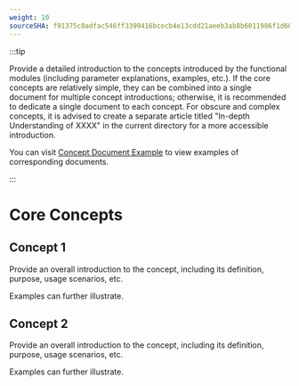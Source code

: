```yaml
---
weight: 10
sourceSHA: f91375c0adfac546ff3399416bcecb4e13cdd21aeeb3ab8b6011986f1d6001f0
---
```


:::tip

Provide a detailed introduction to the concepts introduced by the functional modules (including parameter explanations, examples, etc.).
If the core concepts are relatively simple, they can be combined into a single document for multiple concept introductions; otherwise, it is recommended to dedicate a single document to each concept.
For obscure and complex concepts, it is advised to create a separate article titled "In-depth Understanding of XXXX" in the current directory for a more accessible introduction.

You can visit [Concept Document Example](https://product-doc-guide.alauda.cn/template/concept/core_example.html) to view examples of corresponding documents.

:::

# Core Concepts

## Concept 1

Provide an overall introduction to the concept, including its definition, purpose, usage scenarios, etc.

Examples can further illustrate.

## Concept 2

Provide an overall introduction to the concept, including its definition, purpose, usage scenarios, etc.

Examples can further illustrate.
